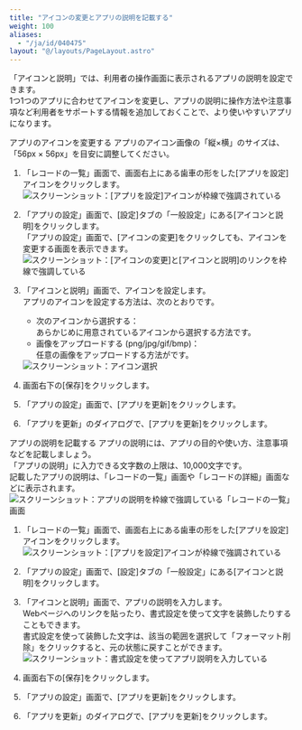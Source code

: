 ```yaml
---
title: "アイコンの変更とアプリの説明を記載する"
weight: 100
aliases:
  - "/ja/id/040475"
layout: "@/layouts/PageLayout.astro"
---
```




「アイコンと説明」では、利用者の操作画面に表示されるアプリの説明を設定できます。  
1つ1つのアプリに合わせてアイコンを変更し、アプリの説明に操作方法や注意事項など利用者をサポートする情報を追加しておくことで、より使いやすいアプリになります。

<Heading id="app_generalsettings_appearance_20">アプリのアイコンを変更する</Heading>
アプリのアイコン画像の「縦×横」のサイズは、「56px × 56px」を目安に調整してください。

1. 「レコードの一覧」画面で、画面右上にある歯車の形をした[アプリを設定]アイコンをクリックします。  
   <Img src="/k/kintone/img/settings_new_icon.png" alt="スクリーンショット：[アプリを設定]アイコンが枠線で強調されている" />

1. 「アプリの設定」画面で、[設定]タブの「一般設定」にある[アイコンと説明]をクリックします。  
   「アプリの設定」画面で、[アイコンの変更]をクリックしても、アイコンを変更する画面を表示できます。  
   <Img src="/k/kintone/img-ja/app_changename_02.png" alt="スクリーンショット：[アイコンの変更]と[アイコンと説明]のリンクを枠線で強調している" />

1. 「アイコンと説明」画面で、アイコンを設定します。  
   アプリのアイコンを設定する方法は、次のとおりです。

   * 次のアイコンから選択する：  
     あらかじめ<Kintone />に用意されているアイコンから選択する方法です。
   * 画像をアップロードする (png/jpg/gif/bmp)：  
     任意の画像をアップロードする方法がです。

   <Img src="/k/kintone/img-ja/appearance_01.png" alt="スクリーンショット：アイコン選択" />

1. 画面右下の[保存]をクリックします。

1. 「アプリの設定」画面で、[アプリを更新]をクリックします。

1. 「アプリを更新」のダイアログで、[アプリを更新]をクリックします。

<Heading id="app_generalsettings_appearance_30">アプリの説明を記載する</Heading>
アプリの説明には、アプリの目的や使い方、注意事項などを記載しましょう。  
「アプリの説明」に入力できる文字数の上限は、10,000文字です。  
記載したアプリの説明は、「レコードの一覧」画面や「レコードの詳細」画面などに表示されます。  
<Img src="/k/kintone/img-ja/app_changename_00.png" alt="スクリーンショット：アプリの説明を枠線で強調している「レコードの一覧」画面" />

1. 「レコードの一覧」画面で、画面右上にある歯車の形をした[アプリを設定]アイコンをクリックします。  
   <Img src="/k/kintone/img/settings_new_icon.png" alt="スクリーンショット：[アプリを設定]アイコンが枠線で強調されている" />

1. 「アプリの設定」画面で、[設定]タブの「一般設定」にある[アイコンと説明]をクリックします。

1. 「アイコンと説明」画面で、アプリの説明を入力します。  
   Webページへのリンクを貼ったり、書式設定を使って文字を装飾したりすることもできます。  
   書式設定を使って装飾した文字は、該当の範囲を選択して「フォーマット削除」をクリックすると、元の状態に戻すことができます。  
   <Img src="/k/kintone/img-ja/app_changename_04.png" alt="スクリーンショット：書式設定を使ってアプリ説明を入力している" />

1. 画面右下の[保存]をクリックします。

1. 「アプリの設定」画面で、[アプリを更新]をクリックします。

1. 「アプリを更新」のダイアログで、[アプリを更新]をクリックします。

